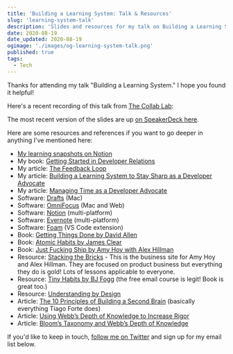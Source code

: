 ```yaml
---
title: 'Building a Learning System: Talk & Resources'
slug: 'learning-system-talk'
description: 'Slides and resources for my talk on Building a Learning System. This talk is to help developers and developer advocates build a sytem for predictable and repeatable growth.'
date: 2020-08-19
date_updated: 2020-08-19
ogimage: './images/og-learning-system-talk.png'
published: true
tags:
  - Tech
---
```



Thanks for attending my talk "Building a Learning System." I hope you found it helpful!

Here's a recent recording of this talk from [The Collab Lab](https://the-collab-lab.codes/):

<YouTube shortCode="Mpbl1OA4Ny4" start="205" />

The most recent version of the slides are up [on SpeakerDeck here](https://speakerdeck.com/samjulien/building-a-learning-system).

Here are some resources and references if you want to go deeper in anything I've mentioned here:

- [My learning snapshots on Notion](https://www.notion.so/samjulien/168e5a1739f54c4a81ff0ba2695ebe5c?v=c8c1ea7fe05e479e8c10010bfbb3dcde)
- My book: [Getting Started in Developer Relations](http://www.gettingstartedindevrel.com)
- My article: [The Feedback Loop](./feedback-loop)
- My article: [Building a Learning System to Stay Sharp as a Developer Advocate](./learning-system-stay-sharp-as-a-developer-advocate)
- My article: [Managing Time as a Developer Advocate](managing-time-as-a-developer-advocate)
- Software: [Drafts](https://getdrafts.com/) (Mac)
- Software: [OmniFocus](https://www.omnigroup.com/omnifocus/) (Mac and Web)
- Software: [Notion](https://www.notion.so/) (multi-platform)
- Software: [Evernote](https://evernote.com/) (multi-platform)
- Software: [Foam](https://foambubble.github.io/foam/) (VS Code extension)
- Book: [Getting Things Done by David Allen](https://www.amazon.com/Getting-Things-Done-Stress-Free-Productivity/dp/0142000280)
- Book: [Atomic Habits by James Clear](https://www.amazon.com/Atomic-Habits-James-Clear-audiobook/dp/B07RFSSYBH/ref=sr_1_2?dchild=1&keywords=atomic+habits&qid=1597766616&s=books&sr=1-2)
- Book: [Just Fucking Ship by Amy Hoy with Alex Hillman](https://stackingthebricks.com/just-fucking-ship/)
- Resource: [Stacking the Bricks](https://stackingthebricks.com/) - This is the business site for Amy Hoy and Alex Hillman. They are focused on product business but everything they do is gold! Lots of lessons applicable to everyone.
- Resource: [Tiny Habits by BJ Fogg](https://www.tinyhabits.com/) (the free email course is legit! Book is great too.)
- Resource: [Understanding by Design](https://cft.vanderbilt.edu/guides-sub-pages/understanding-by-design/)
- Article: [The 10 Principles of Building a Second Brain](https://fortelabs.co/blog/the-10-principles-of-building-a-second-brain/) (basically everything Tiago Forte does)
- Article: [Using Webb’s Depth of Knowledge to Increase Rigor](https://www.edutopia.org/blog/webbs-depth-knowledge-increase-rigor-gerald-aungst)
- Article: [Bloom’s Taxonomy and Webb’s Depth of Knowledge](https://www.synergiseducation.com/blooms-taxonomy-and-webbs-depth-of-knowledge/)

If you'd like to keep in touch, [follow me on Twitter](https://twitter.com/samjulien) and sign up for my email list below.
